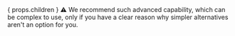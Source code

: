
<Advanced>
  { props.children }
  <span style={{ fontFamily: 'emoji' }}>⚠️</span>
  We recommend such advanced capability, which can be complex to use, only if you have a clear reason why simpler alternatives aren't an option for you.
</Advanced>

